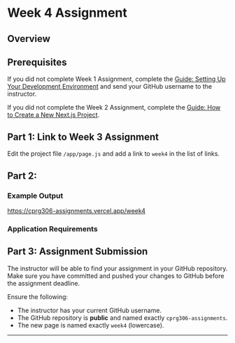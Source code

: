 # Week 4 Assignment

## Overview

## Prerequisites

If you did not complete Week 1 Assignment, complete the [Guide: Setting Up Your Development Environment](/guides-and-references/development-environment-setup) and send your GitHub username to the instructor.

If you did not complete the Week 2 Assignment, complete the [Guide: How to Create a New Next.js Project](/guides-and-references/creating-new-nextjs-project).

## Part 1: Link to Week 3 Assignment

Edit the project file `/app/page.js` and add a link to `week4` in the list of links.

## Part 2:


<Steps>

###

###

###

###

</Steps>

### Example Output

https://cprg306-assignments.vercel.app/week4

### Application Requirements

## Part 3: Assignment Submission

The instructor will be able to find your assignment in your GitHub repository. Make sure you have committed and pushed your changes to GitHub before the assignment deadline.

Ensure the following:

- The instructor has your current GitHub username.
- The GitHub repository is **public** and named exactly `cprg306-assignments`.
- The new page is named exactly `week4` (lowercase).

---


<AssignmentChecker week="4" />
